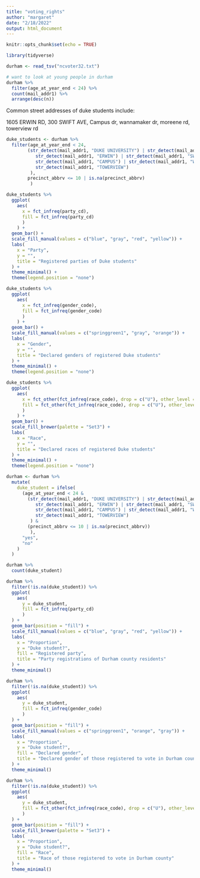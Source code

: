 ```yaml
---
title: "voting_rights"
author: "margaret"
date: "2/18/2022"
output: html_document
---
```


```r
knitr::opts_chunk$set(echo = TRUE)
```

```r
library(tidyverse)
```


```r
durham <- read_tsv("ncvoter32.txt")
```

```r
# want to look at young people in durham
durham %>%
  filter(age_at_year_end < 24) %>%
  count(mail_addr1) %>%
  arrange(desc(n))
```

Common street addresses of duke students include:

1605 ERWIN RD, 300 SWIFT AVE, Campus dr, wannamaker dr, moreene rd, towerview rd

```r
duke_students <- durham %>%
  filter(age_at_year_end < 24,
        (str_detect(mail_addr1, "DUKE UNIVERSITY") | str_detect(mail_addr2, "DUKE") |
           str_detect(mail_addr1, "ERWIN") | str_detect(mail_addr1, "SWIFT") |
           str_detect(mail_addr1, "CAMPUS") | str_detect(mail_addr1, "WANNAMAKER") |
           str_detect(mail_addr1, "TOWERVIEW")
         ),
        precinct_abbrv <= 10 | is.na(precinct_abbrv)
         )
```

```r
duke_students %>%
  ggplot(
    aes(
      x = fct_infreq(party_cd), 
      fill = fct_infreq(party_cd)
      )
    ) +
  geom_bar() +
  scale_fill_manual(values = c("blue", "gray", "red", "yellow")) +
  labs(
    x = "Party",
    y = "",
    title = "Registered parties of Duke students"
  ) +
  theme_minimal() +
  theme(legend.position = "none")
```


```r
duke_students %>%
  ggplot(
    aes(
      x = fct_infreq(gender_code), 
      fill = fct_infreq(gender_code)
      )
    ) +
  geom_bar() +
  scale_fill_manual(values = c("springgreen1", "gray", "orange")) +
  labs(
    x = "Gender",
    y = "",
    title = "Declared genders of registered Duke students"
  ) +
  theme_minimal() +
  theme(legend.position = "none")
```
```r
duke_students %>%
  ggplot(
    aes(
      x = fct_other(fct_infreq(race_code), drop = c("U"), other_level = "U"), 
      fill = fct_other(fct_infreq(race_code), drop = c("U"), other_level = "U")
      )
    ) +
  geom_bar() +
  scale_fill_brewer(palette = "Set3") +
  labs(
    x = "Race",
    y = "",
    title = "Declared races of registered Duke students"
  ) +
  theme_minimal() +
  theme(legend.position = "none")
```

```r
durham <- durham %>%
  mutate(
    duke_student = ifelse(
      (age_at_year_end < 24 &
        (str_detect(mail_addr1, "DUKE UNIVERSITY") | str_detect(mail_addr2, "DUKE") |
           str_detect(mail_addr1, "ERWIN") | str_detect(mail_addr1, "SWIFT") |
           str_detect(mail_addr1, "CAMPUS") | str_detect(mail_addr1, "WANNAMAKER") |
           str_detect(mail_addr1, "TOWERVIEW")
         ) &
        (precinct_abbrv <= 10 | is.na(precinct_abbrv))
         ), 
      "yes", 
      "no"
    )
  )

durham %>%
  count(duke_student)
```

```r
durham %>%
  filter(!is.na(duke_student)) %>%
  ggplot(
    aes(
      y = duke_student,
      fill = fct_infreq(party_cd)
      )
  ) +
  geom_bar(position = "fill") +
  scale_fill_manual(values = c("blue", "gray", "red", "yellow")) +
  labs(
    x = "Proportion",
    y = "Duke student?",
    fill = "Registered party",
    title = "Party registrations of Durham county residents"
  ) +
  theme_minimal()
```

```r
durham %>%
  filter(!is.na(duke_student)) %>%
  ggplot(
    aes(
      y = duke_student,
      fill = fct_infreq(gender_code)
      )
  ) +
  geom_bar(position = "fill") +
  scale_fill_manual(values = c("springgreen1", "orange", "gray")) +  
  labs(
    x = "Proportion",
    y = "Duke student?",
    fill = "Declared gender",
    title = "Declared gender of those registered to vote in Durham county"
  ) +
  theme_minimal()
```

```r
durham %>%
  filter(!is.na(duke_student)) %>%
  ggplot(
    aes(
      y = duke_student,
      fill = fct_other(fct_infreq(race_code), drop = c("U"), other_level = "U")
      )
  ) +
  geom_bar(position = "fill") +
  scale_fill_brewer(palette = "Set3") +  
  labs(
    x = "Proportion",
    y = "Duke student?",
    fill = "Race",
    title = "Race of those registered to vote in Durham county"
  ) +
  theme_minimal()
```